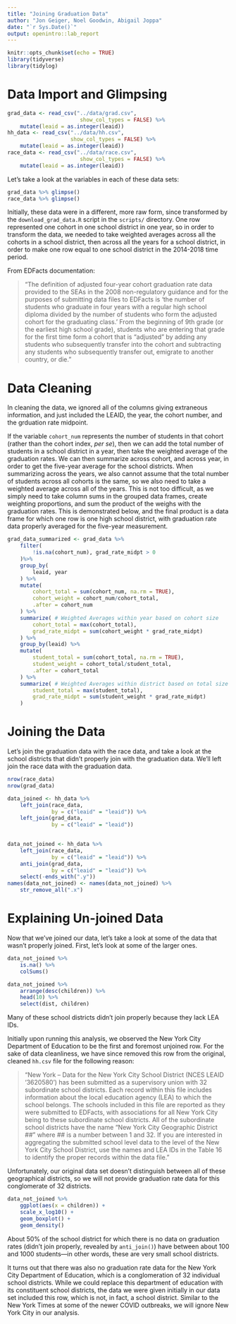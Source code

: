 ```yaml
---
title: "Joining Graduation Data"
author: "Jon Geiger, Noel Goodwin, Abigail Joppa"
date: "`r Sys.Date()`"
output: openintro::lab_report
---
```


```r
knitr::opts_chunk$set(echo = TRUE)
library(tidyverse)
library(tidylog)
```

# Data Import and Glimpsing

```r
grad_data <- read_csv("../data/grad.csv", 
                       show_col_types = FALSE) %>%
    mutate(leaid = as.integer(leaid))
hh_data <- read_csv("../data/hh.csv", 
                    show_col_types = FALSE) %>%
    mutate(leaid = as.integer(leaid))
race_data <- read_csv("../data/race.csv", 
                       show_col_types = FALSE) %>%
    mutate(leaid = as.integer(leaid))
```

Let's take a look at the variables in each of these data sets: 
```r
grad_data %>% glimpse()
race_data %>% glimpse()
```

Initially, these data were in a different, more raw form, since transformed by the `download_grad_data.R` script in the `scripts/` directory. One row represented one cohort in one school district in one year, so in order to transform the data, we needed to take weighted averages across all the cohorts in a school district, then across all the years for a school district, in order to make one row equal to one school district in the 2014-2018 time period. 

From EDFacts documentation: 

> "The definition of adjusted four-year cohort graduation rate data provided to the SEAs in the 2008 non-regulatory guidance and for the purposes of submitting data files to EDFacts is 'the number of students who graduate in four years with a regular high school diploma divided by the number of students who form the adjusted cohort for the graduating class.' From the beginning of 9th grade (or the earliest high school grade), students who are entering that grade for the first time form a cohort that is “adjusted” by adding any students who subsequently transfer into the cohort and subtracting any students who subsequently transfer out, emigrate to another country, or die."

# Data Cleaning

In cleaning the data, we ignored all of the columns giving extraneous information, and just included the LEAID, the year, the cohort number, and the grduation rate midpoint.

If the variable `cohort_num` represents the number of students in that cohort (rather than the cohort index, *per se*), then we can add the total number of students in a school district in a year, then take the weighted average of the graduation rates. We can then summarize across cohort, and across year, in order to get the five-year average for the school districts. When summarizing across the years, we also cannot assume that the total number of students across all cohorts is the same, so we also need to take a weighted average across all of the years. This is not too difficult, as we simply need to take column sums in the grouped data frames, create weighting proportions, and sum the product of the weighs with the graduation rates. This is demonstrated below, and the final product is a data frame for which one row is one high school district, with graduation rate data properly averaged for the five-year measurement. 

```r
grad_data_summarized <- grad_data %>% 
    filter(
        !is.na(cohort_num), grad_rate_midpt > 0
    )%>%
    group_by(
        leaid, year
    ) %>% 
    mutate(
        cohort_total = sum(cohort_num, na.rm = TRUE),
        cohort_weight = cohort_num/cohort_total,
        .after = cohort_num
    ) %>% 
    summarize( # Weighted Averages within year based on cohort size
        cohort_total = max(cohort_total), 
        grad_rate_midpt = sum(cohort_weight * grad_rate_midpt)
    ) %>% 
    group_by(leaid) %>%
    mutate(
        student_total = sum(cohort_total, na.rm = TRUE),
        student_weight = cohort_total/student_total,
        .after = cohort_total
    ) %>%
    summarize( # Weighted Averages within district based on total size
        student_total = max(student_total), 
        grad_rate_midpt = sum(student_weight * grad_rate_midpt)
    )
```

# Joining the Data

Let's join the graduation data with the race data, and take a look at the school districts that didn't properly join with the graduation data. We'll left join the race data with the graduation data. 


```r
nrow(race_data)
nrow(grad_data)

data_joined <- hh_data %>%
    left_join(race_data, 
              by = c("leaid" = "leaid")) %>% 
    left_join(grad_data, 
              by = c("leaid" = "leaid"))
    

data_not_joined <- hh_data %>%
    left_join(race_data, 
              by = c("leaid" = "leaid")) %>% 
    anti_join(grad_data, 
              by = c("leaid" = "leaid")) %>%
    select(-ends_with(".y"))
names(data_not_joined) <- names(data_not_joined) %>%
    str_remove_all(".x")
```

# Explaining Un-joined Data

Now that we've joined our data, let's take a look at some of the data that wasn't properly joined. First, let's look at some of the larger ones.

```r
data_not_joined %>% 
    is.na() %>% 
    colSums()

data_not_joined %>% 
    arrange(desc(children)) %>% 
    head(10) %>% 
    select(dist, children)
```

Many of these school districts didn't join properly because they lack LEA IDs. 

Initially upon running this analysis, we observed the New York City Department of Education to be the first and foremost unjoined row. For the sake of data cleanliness, we have since removed this row from the original, cleaned `hh.csv` file for the following reason:

> "New York – Data for the New York City School District (NCES LEAID ‘3620580’) has been submitted as a supervisory union with 32 subordinate school districts. Each record within this file includes information about the local education agency (LEA) to which the school belongs. The schools included in this file are reported as they were submitted to EDFacts, with associations for all New York City being to these subordinate school districts. All of the subordinate school districts have the name “New York City Geographic District ##” where ## is a number between 1 and 32. If you are interested in aggregating the submitted school level data to the level of the New York City School District, use the names and LEA IDs in the Table 16 to identify the proper records within the data file."

Unfortunately, our original data set doesn't distinguish between all of these geographical districts, so we will not provide graduation rate data for this conglomerate of 32 districts. 

```r
data_not_joined %>% 
    ggplot(aes(x = children)) + 
    scale_x_log10() + 
    geom_boxplot() + 
    geom_density()
```


About 50% of the school district for which there is no data on graduation rates (didn't join properly, revealed by `anti_join()`) have between about 100 and 1000 students---in other words, these are very small school districts. 

It turns out that there was also no graduation rate data for the New York City Department of Education, which is a conglomeration of 32 individual school districts. While we could replace this department of education with its constituent school districts, the data we were given initially in our data set included this row, which is not, in fact, a school district. Similar to the New York Times at some of the newer COVID outbreaks, we will ignore New York City in our analysis. 